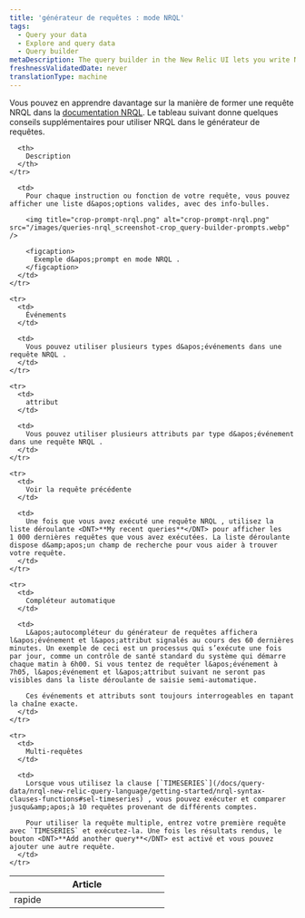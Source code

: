 ```yaml
---
title: 'générateur de requêtes : mode NRQL'
tags:
  - Query your data
  - Explore and query data
  - Query builder
metaDescription: The query builder in the New Relic UI lets you write NRQL queries to create charts and dashboards.
freshnessValidatedDate: never
translationType: machine
---
```


Vous pouvez en apprendre davantage sur la manière de former une requête NRQL dans la [documentation NRQL](/docs/insights/nrql-new-relic-query-language/using-nrql/introduction-nrql). Le tableau suivant donne quelques conseils supplémentaires pour utiliser NRQL dans le générateur de requêtes.

<table>
  <thead>
    <tr>
      <th width="25%">
        Article
      </th>

      <th>
        Description
      </th>
    </tr>
  </thead>

  <tbody>
    <tr>
      <td>
        rapide
      </td>

      <td>
        Pour chaque instruction ou fonction de votre requête, vous pouvez afficher une liste d&apos;options valides, avec des info-bulles.

        <img title="crop-prompt-nrql.png" alt="crop-prompt-nrql.png" src="/images/queries-nrql_screenshot-crop_query-builder-prompts.webp" />

        <figcaption>
          Exemple d&apos;prompt en mode NRQL .
        </figcaption>
      </td>
    </tr>

    <tr>
      <td>
        Événements
      </td>

      <td>
        Vous pouvez utiliser plusieurs types d&apos;événements dans une requête NRQL .
      </td>
    </tr>

    <tr>
      <td>
        attribut
      </td>

      <td>
        Vous pouvez utiliser plusieurs attributs par type d&apos;événement dans une requête NRQL .
      </td>
    </tr>

    <tr>
      <td>
        Voir la requête précédente
      </td>

      <td>
        Une fois que vous avez exécuté une requête NRQL , utilisez la liste déroulante <DNT>**My recent queries**</DNT> pour afficher les 1 000 dernières requêtes que vous avez exécutées. La liste déroulante dispose d&amp;apos;un champ de recherche pour vous aider à trouver votre requête.
      </td>
    </tr>

    <tr>
      <td>
        Compléteur automatique
      </td>

      <td>
        L&apos;autocompléteur du générateur de requêtes affichera l&apos;événement et l&apos;attribut signalés au cours des 60 dernières minutes. Un exemple de ceci est un processus qui s’exécute une fois par jour, comme un contrôle de santé standard du système qui démarre chaque matin à 6h00. Si vous tentez de requêter l&apos;événement à 7h05, l&apos;événement et l&apos;attribut suivant ne seront pas visibles dans la liste déroulante de saisie semi-automatique.

        Ces événements et attributs sont toujours interrogeables en tapant la chaîne exacte.
      </td>
    </tr>

    <tr>
      <td>
        Multi-requêtes
      </td>

      <td>
        Lorsque vous utilisez la clause [`TIMESERIES`](/docs/query-data/nrql-new-relic-query-language/getting-started/nrql-syntax-clauses-functions#sel-timeseries) , vous pouvez exécuter et comparer jusqu&amp;apos;à 10 requêtes provenant de différents comptes.

        Pour utiliser la requête multiple, entrez votre première requête avec `TIMESERIES` et exécutez-la. Une fois les résultats rendus, le bouton <DNT>**Add another query**</DNT> est activé et vous pouvez ajouter une autre requête.
      </td>
    </tr>
  </tbody>
</table>